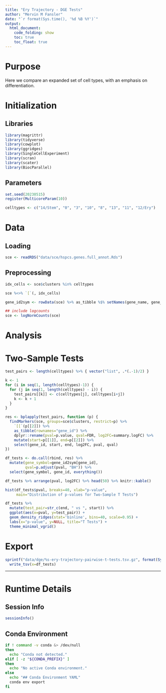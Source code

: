```yaml
---
title: "Ery Trajectory - DGE Tests"
author: "Mervin M Fansler"
date: "`r format(Sys.time(), '%d %B %Y')`"
output: 
  html_document: 
    code_folding: show
    toc: true
    toc_float: true
---
```


# Purpose

Here we compare an expanded set of cell types, with an emphasis on differentiation.

# Initialization

## Libraries
```r
library(magrittr)
library(tidyverse)
library(cowplot)
library(ggridges)
library(SingleCellExperiment)
library(scran)
library(scater)
library(BiocParallel)
```

## Parameters
```r
set.seed(20230515)
register(MulticoreParam(10))

celltypes <- c("14/Stem", "0", "3", "10", "8", "13", "11", "12/Ery")
```

# Data
## Loading
```r
sce <- readRDS("data/sce/hspcs.genes.full_annot.Rds")
```

## Preprocessing
```r
idx_cells <- sce$clusters %in% celltypes

sce %<>% `[`(, idx_cells)

gene_id2sym <- rowData(sce) %>% as_tibble %$% setNames(gene_name, gene_id)

## include logcounts
sce <- logNormCounts(sce)
```

# Analysis

# Two-Sample Tests
```r
test_pairs <- length(celltypes) %>% { vector("list", .*(.-1)/2) }

k <- 1
for (i in seq(1, length(celltypes)-1)) {
  for (j in seq(1, length(celltypes) - i)) {
    test_pairs[[k]] <- c(celltypes[j], celltypes[i+j])
    k <- k + 1
  }
}
```

```r
res <- bplapply(test_pairs, function (p) {
  findMarkers(sce, groups=sce$clusters, restrict=p) %>%
    `[[`(p[[2]]) %>%
    as_tibble(rownames="gene_id") %>%
    dplyr::rename(pval=p.value, qval=FDR, log2FC=summary.logFC) %>%
    mutate(start=p[[1]], end=p[[2]]) %>%
    select(gene_id, start, end, log2FC, pval, qval)
})

df_tests <- do.call(rbind, res) %>%
  mutate(gene_symbol=gene_id2sym[gene_id],
         qval=p.adjust(pval, "BH")) %>%
  select(gene_symbol, gene_id, everything())

df_tests %>% arrange(pval, log2FC) %>% head(50) %>% knitr::kable()
```

```r
hist(df_tests$pval, breaks=40, xlab="p-value",
     main="Distribution of p-values for Two-Sample T Tests")
```


```r
df_tests %>%
  mutate(test_pair=str_c(end, " vs ", start)) %>%
  ggplot(aes(x=pval, y=test_pair)) +
  geom_density_ridges(stat='binline', bins=40, scale=0.95) +
  labs(x="p-value", y=NULL, title="T Tests") +
  theme_minimal_vgrid()
```

# Export
```r
sprintf("data/dge/%s-ery-trajectory-pairwise-t-tests.tsv.gz", format(Sys.time(), '%Y%m%d')) %>%
  write_tsv(x=df_tests)
```


---

# Runtime Details
## Session Info
```r
sessionInfo()
```

## Conda Environment
```bash
if ! command -v conda &> /dev/null
then
  echo "Conda not detected."
elif [ -z "${CONDA_PREFIX}" ]
then
  echo "No active Conda environment."
else
  echo "## Conda Environment YAML"
  conda env export
fi
```
